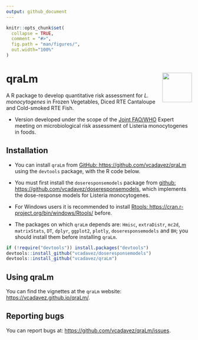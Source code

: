 ```yaml
---
output: github_document
---
```


<!-- README.md is generated from README.Rmd. Please edit that file -->

```r
knitr::opts_chunk$set(
  collapse = TRUE,
  comment = "#>",
  fig.path = "man/figures/",
  out.width="100%"
)
```

# qraLm <a href='https://vcadavez.github.io/qraLm/docs/'><img src='man/figures/hex-qraLm.png' align="right" height="80" /></a>

A R package to develop quantitative risk assessment for *L. monocytogenes* in Frozen Vegetables, Diced RTE Cantaloupe and Cold-smoked RTE Fish.

- Version developed under the scope of the [Joint FAO/WHO](https://www.who.int/publications/m/item/jemra-of-listeria-monocytogenes-in-foods)
 Expert meeting on microbiological risk assessment of Listeria monocytogenes in foods.


## Installation

- You can install `qraLm` from [GitHub: https://github.com/vcadavez/qraLm](https://github.com/vcadavez/qraLm)
using the `devtools` package, with the R code below.

- You must first install the `doseresponsemodels` package from [github: https://github.com/vcadavez/doseresponsemodels](https://github.com/vcadavez/doseresponsemodels), which implements the dose-response models for Listeria monocytogenes.

- For Windows users it is recommended to install
[Rtools: https://cran.r-project.org/bin/windows/Rtools/](https://cran.r-project.org/bin/windows/Rtools/) before.

- The packages on which `qraLm` depends are: `Hmisc`, `extraDistr`, `mc2d`, `matrixStats`, `DT`, `dplyr`,
         `ggplot2`, `plotly`, `doseresponsemodels` and `BH`; you should install them before installing `qraLm`.


```r

if (!require("devtools")) install.packages("devtools")
devtools::install_github("vcadavez/doseresponsemodels")
devtools::install_github("vcadavez/qraLm")
```

## Using qraLm

You can find the vignettes at the `qraLm` website:  [https://vcadavez.github.io/qraLm/](https://vcadavez.github.io/qraLm/).

## Reporting bugs

You can report bugs at: [https://github.com/vcadavez/qraLm/issues](https://github.com/vcadavez/qraLm/issues).
